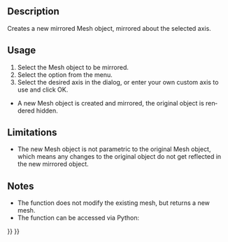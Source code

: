 <languages/>

<div lang="en" dir="ltr" class="mw-content-ltr">
{{Docnav
|[[OpenSCAD_RefineShapeFeature|Refine Shape Feature]]
|[[OpenSCAD_ScaleMeshFeature|Scale Mesh Feature]]
|[[OpenSCAD_Workbench|OpenSCAD]]
|IconL=OpenSCAD_RefineShapeFeature.svg
|IconR=OpenSCAD_ScaleMeshFeature.svg
|IconC=Workbench_OpenSCAD.svg
}}
</div>

<div lang="en" dir="ltr" class="mw-content-ltr">
{{GuiCommand
|Name=OpenSCAD MirrorMeshFeature
|MenuLocation=OpenSCAD → Mirror Mesh Feature
|Workbenches=[[OpenSCAD_Workbench|OpenSCAD]]
|SeeAlso=[[Part_Mirror|Part Mirror]]
}}
</div>

<div lang="en" dir="ltr" class="mw-content-ltr">
==Description==
</div> 

<div lang="en" dir="ltr" class="mw-content-ltr">
Creates a new mirrored Mesh object, mirrored about the selected axis.
</div>

<div lang="en" dir="ltr" class="mw-content-ltr">
==Usage==
</div> 

<div lang="en" dir="ltr" class="mw-content-ltr">
# Select the Mesh object to be mirrored.
# Select the {{MenuCommand|OpenSCAD → [[Image:OpenSCAD_MirrorMeshFeature.svg|16px]] Mirror Mesh Feature}} option from the menu.
# Select the desired axis in the dialog, or enter your own custom axis to use and click OK.
* A new Mesh object is created and mirrored, the original object is rendered hidden.
</div>

<div lang="en" dir="ltr" class="mw-content-ltr">
==Limitations==
</div> 

<div lang="en" dir="ltr" class="mw-content-ltr">
* The new Mesh object is not parametric to the original Mesh object, which means any changes to the original object do not get reflected in the new mirrored object.
</div>

<div lang="en" dir="ltr" class="mw-content-ltr">
==Notes==
</div> 

<div lang="en" dir="ltr" class="mw-content-ltr">
* The function does not modify the existing mesh, but returns a new mesh.
* The function can be accessed via Python:
</div>

{{Code|code=
import OpenSCADUtils
import Mesh
#this assumes an existing object in the document named "Mesh" that you wish to mirror
original_mesh = App.ActiveDocument.Mesh
mirrored_mesh = OpenSCADUtils.mirrormesh(original_mesh.Mesh, FreeCAD.Base.Vector(1,0,0))
Mesh.show(mirrored_mesh)
}}


<div lang="en" dir="ltr" class="mw-content-ltr">
{{Docnav
|[[OpenSCAD_RefineShapeFeature|Refine Shape Feature]]
|[[OpenSCAD_ScaleMeshFeature|Scale Mesh Feature]]
|[[OpenSCAD_Workbench|OpenSCAD]]
|IconL=OpenSCAD_RefineShapeFeature.svg
|IconR=OpenSCAD_ScaleMeshFeature.svg
|IconC=Workbench_OpenSCAD.svg
}}
</div>

{{OpenSCAD_Tools_navi{{#translation:}}}}
{{Userdocnavi{{#translation:}}}}
